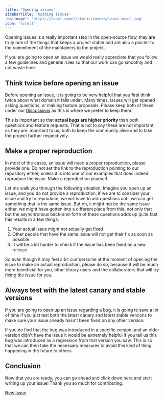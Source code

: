 ```yaml
---
title: 'Opening issues'
sidebarTitle: 'Opening issues'
'og:image': 'https://react.email/static/covers/react-email.png'
icon: 'scroll'
---
```


Opening issues is a really important step in the open-source flow, they are
truly one of the things that keeps a project stable and are also a pointer to
the commitment of the maintainers to the project.

If you are going to open an issue we would really appreciate that you follow a
few guidelines and general rules so that our work can go smoothly and not waste
time.

## Think twice before opening an issue

Before opening an issue, it is going to be very helpful that you first think
twice about what domain it falls under. Many times, issues will get opened
asking questions, or making feature proposals. Please keep both of these under
our [Discussions](https://github.com/resend/react-email/discussions) as this is
where we prefer to keep them.

This is important so that **actual bugs are higher priority** than both
questions and feature requests. That is not to say these are not important, as
they are important to us, both to keep the community alive and to take the
project further respectively.

## Make a proper reproduction

In most of the cases, an issue will need a proper reproduction, please provide
one. Do not set the link to the reproduction pointing to our repository either,
unless it is into one of our examples that does indeed reproduce the issue.
Make a reproduction yourself.

Let me walk you through the following situation. Imagine you open up an issue,
and you do not provide a reproduction, if we are to consider your issue and try
to reproduce, we will have to ask questions until we can get something that is
the same issue. But oh, it might not be the same issue either, we might have
gotten into a different place from this, not only that but the asynchronous
back-and-forth of these questions adds up quite fast, this results in a few
things:

1. Your actual issue might not actually get fixed
2. Other people that have the same issue will not get their fix as soon as possible
3. It will be a lot harder to check if the issue has been fixed on a new release

So even though it may feel a bit cumbersome at the moment of opening the issue
to make an actual reproduction, please do so, because it will be much more
beneficial for you, other library users and the collaborators that will try
fixing the issue for you.

## Always test with the latest canary and stable versions

If you are going to open up an issue regarding a bug, it is going to save a lot
of time if you just test both the latest canary and latest stable versions to
make sure your issue already hasn't been fixed on any other version.

If you do find that the bug was introduced in a specific version, and an older
version didn't have the issue it would be extremely helpful if you tell us this
bug was introduced as a regression from that version you saw. This is so that
we can then take the necessary measures to avoid this kind of thing happening
in the future to others.

## Conclusion

Now that you are ready, you can go ahead and click down here and start writing
up your issue! Thank you so much for contributing.

<div className="w-full flex">
  <a 
    className="mx-auto border-none transition-colors text-white rounded-md px-3 items-center flex text-small h-10 transition colors" 
    href="https://github.com/resend/react-email/issues/new?assignees=&labels=Type%3A+Bug&projects=&template=1.bug_report.yml"
    style={{ backgroundColor: '#238636' }} 
  >
    New issue
  </a>
</div>
